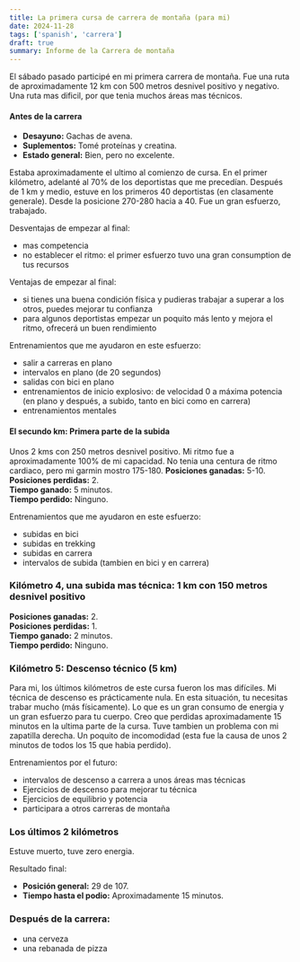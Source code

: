 ```yaml
---
title: La primera cursa de carrera de montaña (para mi)
date: 2024-11-28
tags: ['spanish', 'carrera']
draft: true
summary: Informe de la Carrera de montaña
---
```


El sábado pasado participé en mi primera carrera de montaña. Fue una ruta de aproximadamente 12 km con 500 metros desnivel positivo y negativo. Una ruta mas dificil, por que tenia muchos áreas mas técnicos.

#### Antes de la carrera

- **Desayuno:** Gachas de avena.
- **Suplementos:** Tomé proteínas y creatina.
- **Estado general:** Bien, pero no excelente.

Estaba aproximadamente el ultimo al comienzo de cursa. En el primer kilómetro, adelanté al 70% de los deportistas que me precedían. Después de 1 km y medio, estuve en los primeros 40 deportistas (en clasamente generale). Desde la posicione 270-280 hacia a 40. Fue un gran esfuerzo, trabajado.

Desventajas de empezar al final:

- mas competencia
- no establecer el ritmo: el primer esfuerzo tuvo una gran consumption de tus recursos

Ventajas de empezar al final:

- si tienes una buena condición física y pudieras trabajar a superar a los otros, puedes mejorar tu confianza
- para algunos deportistas empezar un poquito más lento y mejora el ritmo, ofrecerá un buen rendimiento

Entrenamientos que me ayudaron en este esfuerzo:

- salir a carreras en plano
- intervalos en plano (de 20 segundos)
- salidas con bici en plano
- entrenamientos de inicio explosivo: de velocidad 0 a máxima potencia (en plano y después, a subido, tanto en bici como en carrera)
- entrenamientos mentales

#### El secundo km: Primera parte de la subida

Unos 2 kms con 250 metros desnivel positivo. Mi ritmo fue a aproximadamente 100% de mi capacidad. No tenia una centura de ritmo cardiaco, pero mi garmin mostro 175-180.
**Posiciones ganadas:** 5-10.  
**Posiciones perdidas:** 2.  
**Tiempo ganado:** 5 minutos.  
**Tiempo perdido:** Ninguno.

Entrenamientos que me ayudaron en este esfuerzo:

- subidas en bici
- subidas en trekking
- subidas en carrera
- intervalos de subida (tambien en bici y en carrera)

### Kilómetro 4, una subida mas técnica: 1 km con 150 metros desnivel positivo

**Posiciones ganadas:** 2.  
**Posiciones perdidas:** 1.  
**Tiempo ganado:** 2 minutos.  
**Tiempo perdido:** Ninguno.

### Kilómetro 5: Descenso técnico (5 km)

Para mi, los últimos kilómetros de este cursa fueron los mas difíciles. Mi técnica de descenso es prácticamente nula. En esta situación, tu necesitas trabar mucho (más físicamente). Lo que es un gran consumo de energia y un gran esfuerzo para tu cuerpo.
Creo que perdidas aproximadamente 15 minutos en la ultima parte de la cursa.
Tuve tambien un problema con mi zapatilla derecha. Un poquito de incomodidad (esta fue la causa de unos 2 minutos de todos los 15 que habia perdido).

Entrenamientos por el futuro:

- intervalos de descenso a carrera a unos áreas mas técnicas
- Ejercicios de descenso para mejorar tu técnica
- Ejercicios de equilibrio y potencia
- participara a otros carreras de montaña

### Los últimos 2 kilómetros

Estuve muerto, tuve zero energia.

Resultado final:

- **Posición general:** 29 de 107.
- **Tiempo hasta el podio:** Aproximadamente 15 minutos.

### Después de la carrera:

- una cerveza
- una rebanada de pizza

